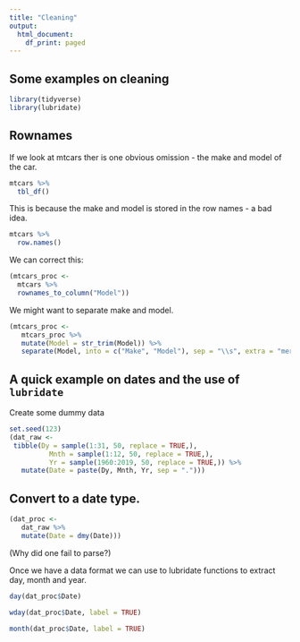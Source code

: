 ---
title: "Cleaning"
output:
  html_document:
    df_print: paged
---

## Some examples on cleaning

```{r}
library(tidyverse)
library(lubridate)
```

## Rownames

If we look at mtcars ther is one obvious omission - the make and model of the car.

```{r}
mtcars %>% 
  tbl_df()
```

This is because the make and model is stored in the row names - a bad idea.

```{r}
mtcars %>% 
  row.names()
```

We can correct this:

```{r}
(mtcars_proc <- 
  mtcars %>%
  rownames_to_column("Model"))
```

We might want to separate make and model.

```{r}
(mtcars_proc <- 
   mtcars_proc %>% 
   mutate(Model = str_trim(Model)) %>% 
   separate(Model, into = c("Make", "Model"), sep = "\\s", extra = "merge"))
```

## A quick example on dates and the use of `lubridate`


Create some dummy data

```{r}
set.seed(123)
(dat_raw <- 
 tibble(Dy = sample(1:31, 50, replace = TRUE,),
          Mnth = sample(1:12, 50, replace = TRUE,),
          Yr = sample(1960:2019, 50, replace = TRUE,)) %>% 
   mutate(Date = paste(Dy, Mnth, Yr, sep = ".")))

```

## Convert to a date type.

```{r}
(dat_proc <- 
   dat_raw %>% 
   mutate(Date = dmy(Date)))
```
(Why did one fail to parse?)

Once we have a data format we can use to lubridate functions to extract day, month and year.

```{r}
day(dat_proc$Date)
```

```{r}
wday(dat_proc$Date, label = TRUE)
```

```{r}
month(dat_proc$Date, label = TRUE)
```










